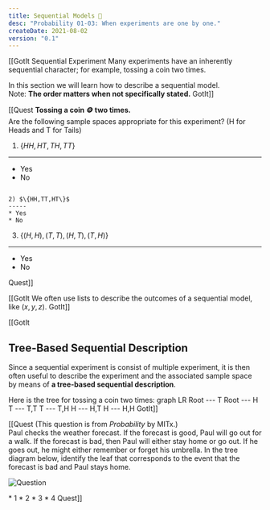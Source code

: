 ```yaml
---
title: Sequential Models 🚥
desc: "Probability 01-03: When experiments are one by one."
createDate: 2021-08-02
version: "0.1"
---
```


[[GotIt
Sequential Experiment
Many experiments have an inherently sequential character; for example, tossing a coin two times.

In this section we will learn how to describe a sequential model.  
Note:
**The order matters when not specifically stated.**
GotIt]]


[[Quest
**Tossing a coin 🪙 two times.**  
Are the following sample spaces appropriate for this experiment? (H for Heads and T for Tails)
<MCQuestList correct="A;B;A" totalAttempts="2" >
1) $\{HH,HT,TH,TT\}$
-----
* Yes
* No
~~~~~

2) $\{HH,TT,HT\}$
-----
* Yes
* No
~~~~~

3) $\{(H,H), (T,T),(H,T),(T,H)\}$
-----
* Yes
* No
</MCQuestList>
Quest]]

[[GotIt
<Idea>
We often use lists to describe the outcomes of a sequential model, like $(x,y,z)$. 
</Idea>
GotIt]]

[[GotIt
## Tree-Based Sequential Description
Since a sequential experiment is consist of multiple experiment, it is then often useful to describe the experiment and the associated sample space by means of **a tree-based sequential description**.

Here is the tree for tossing a coin two times:
<Mermaid>
graph LR
    Root --- T
    Root --- H
    T --- T,T
    T --- T,H
    H --- H,T
    H --- H,H
</Mermaid>
GotIt]]

[[Quest
(This question is from *Probability* by MITx.)  
Paul checks the weather forecast. If the forecast is good, Paul will go out for a walk. If the forecast is bad, then Paul will either stay home or go out. If he goes out, he might either remember or forget his umbrella. In the tree diagram below, identify the leaf that corresponds to the event that the forecast is bad and Paul stays home.

![Question](/probability/01-03-a.jpeg)

<MCQuest totalAttempts="2" correct="B">
* 1
* 2
* 3
* 4
</MCQuest>
Quest]]